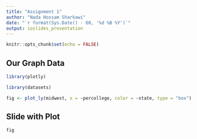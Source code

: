 ---
title: "Assignment 1"
author: "Nada Hossam Sharkawi"
date: "`r format(Sys.Date() - 60, '%d %B %Y')`"
output: ioslides_presentation
---

```{r setup, include=FALSE}
knitr::opts_chunk$set(echo = FALSE)
```

## Our Graph Data

```{r}
library(plotly)

library(datasets)

fig <- plot_ly(midwest, x = ~percollege, color = ~state, type = "box")

```

## Slide with Plot

```{r pressure}
fig
```

